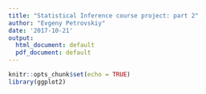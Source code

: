 ```yaml
---
title: "Statistical Inference course project: part 2"
author: "Evgeny Petrovskiy"
date: '2017-10-21'
output:
  html_document: default
  pdf_document: default
---
```


```r
knitr::opts_chunk$set(echo = TRUE)
library(ggplot2)
```

